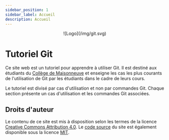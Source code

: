 ```yaml
---
sidebar_position: 1
sidebar_label: Accueil
description: Accueil
---
```


<center>
  ![Logo](/img/git.svg)
</center> 

# Tutoriel Git

Ce site web est un tutoriel pour apprendre à utiliser Git. Il est destiné aux
étudiants du [Collège de Maisonneuve](https://www.cmaisonneuve.qc.ca) et enseigne
les cas les plus courants de l'utilisation de Git par les étudiants dans le cadre de
leurs cours.

Le tutoriel est divisé par cas d'utilisation et non par commandes Git. Chaque
section présente un cas d'utilisation et les commandes Git associées.

## Droits d'auteur

Le contenu de ce site est mis à disposition selon les termes de la licence
[Creative Commons Attribution 4.0](https://creativecommons.org/licenses/by/4.0/deed.fr).
Le [code source](https://github.com/archambaultv-prof/git) du site est
également disponible sous la licence [MIT](https://opensource.org/licenses/MIT).
